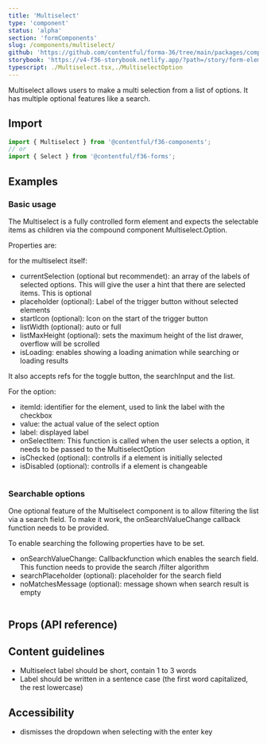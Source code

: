 ```yaml
---
title: 'Multiselect'
type: 'component'
status: 'alpha'
section: 'formComponents'
slug: /components/multiselect/
github: 'https://github.com/contentful/forma-36/tree/main/packages/components/forms/src/Multiselect'
storybook: 'https://v4-f36-storybook.netlify.app/?path=/story/form-elements-multiselect--basic'
typescript: ./Multiselect.tsx,./MultiselectOption
---
```


Multiselect allows users to make a multi selection from a list of options.
It has multiple optional features like a search.

## Import

```jsx static=true
import { Multiselect } from '@contentful/f36-components';
// or
import { Select } from '@contentful/f36-forms';
```

## Examples

### Basic usage

The Multiselect is a fully controlled form element and expects the selectable items as children via the compound component Multiselect.Option.

Properties are:

for the multiselect itself:

- currentSelection (optional but recommendet): an array of the labels of selected options. This will give the user a hint that there are selected items. This is optional
- placeholder (optional): Label of the trigger button without selected elements
- startIcon (optional): Icon on the start of the trigger button
- listWidth (optional): auto or full
- listMaxHeight (optional): sets the maximum height of the list drawer, overflow will be scrolled
- isLoading: enables showing a loading animation while searching or loading results

It also accepts refs for the toggle button, the searchInput and the list.

For the option:

- itemId: identifier for the element, used to link the label with the checkbox
- value: the actual value of the select option
- label: displayed label
- onSelectItem: This function is called when the user selects a option, it needs to be passed to the MultiselectOption
- isChecked (optional): controlls if a element is initially selected
- isDisabled (optional): controlls if a element is changeable

```jsx file=./examples/MultiselectBasicUsageExample.tsx

```

### Searchable options

One optional feature of the Multiselect component is to allow filtering the list via a search field.
To make it work, the onSearchValueChange callback function needs to be provided.

To enable searching the following properties have to be set.

- onSearchValueChange: Callbackfunction which enables the search field. This function needs to provide the search /filter algorithm
- searchPlaceholder (optional): placeholder for the search field
- noMatchesMessage (optional): message shown when search result is empty

```jsx file=./examples/MultiselectBasicUsageExample.tsx

```

## Props (API reference)

<PropsTable of="Multiselect" />

## Content guidelines

- Multiselect label should be short, contain 1 to 3 words
- Label should be written in a sentence case (the first word capitalized, the rest lowercase)

## Accessibility

- dismisses the dropdown when selecting with the enter key
